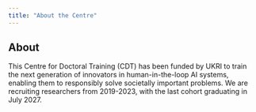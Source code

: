 ```yaml
---
title: "About the Centre"
---
```


## About

This Centre for Doctoral Training (CDT) has been funded by UKRI to train the next generation of innovators in human-in-the-loop AI systems, enabling them to responsibly solve societally important problems. We are recruiting researchers from 2019-2023, with the last cohort graduating in July 2027. 